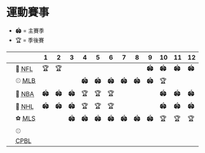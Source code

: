 
# 運動賽事

- 🏟️ = 主賽季
- 🏆 = 季後賽

|                      |                                                                   | 1   | 2   | 3   | 4   | 5   | 6   | 7   | 8   | 9   | 10  | 11  | 12  |
| -------------------- | ----------------------------------------------------------------- | --- | --- | --- | --- | --- | --- | --- | --- | --- | --- | --- | --- |
| <Country iso="us" /> | 🏈 <abbr title="National Football League">NFL</abbr>              | 🏆  | 🏆  |     |     |     |     |     |     | 🏟️  | 🏟️  | 🏟️  | 🏟️  |
| <Country iso="us" /> | ⚾ <abbr title="Major League Baseball">MLB</abbr>                 |     |     |     | 🏟️  | 🏟️  | 🏟️  | 🏟️  | 🏟️  | 🏟️  | 🏆  |     |     |
| <Country iso="us" /> | 🏀 <abbr title="National Basketball Association">NBA</abbr>       | 🏟️  | 🏟️  | 🏟️  | 🏆  | 🏆  | 🏆  |     |     |     | 🏟️  | 🏟️  | 🏟️  |
| <Country iso="us" /> | 🏒 <abbr title="National Hockey League">NHL</abbr>                | 🏟️  | 🏟️  | 🏟️  | 🏆  | 🏆  | 🏆  |     |     |     | 🏟️  | 🏟️  | 🏟️  |
| <Country iso="us" /> | ⚽ <abbr title="Major League Soccer">MLS</abbr>                   |     |     | 🏟️  | 🏟️  | 🏟️  | 🏟️  | 🏟️  | 🏟️  | 🏟️  | 🏆  | 🏆  | 🏆  |
| <Country iso="tw" /> | ⚾ <abbr title="Chinese Professional Baseball League">CPBL</abbr> |     |     |     |     |     |     |     |     |     |     |     |     |
